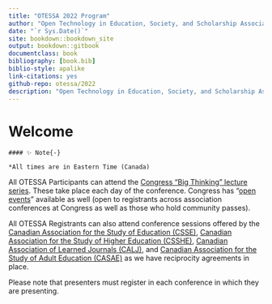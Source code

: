 ```yaml
--- 
title: "OTESSA 2022 Program"
author: "Open Technology in Education, Society, and Scholarship Association"
date: "`r Sys.Date()`"
site: bookdown::bookdown_site
output: bookdown::gitbook
documentclass: book
bibliography: [book.bib]
biblio-style: apalike
link-citations: yes
github-repo: otessa/2022
description: "Open Technology in Education, Society, and Scholarship Association"
---
```


# Welcome

```block
#### ✨ Note{-}

*All times are in Eastern Time (Canada)
```

All OTESSA Participants can attend the [Congress “Big Thinking” lecture series](https://www.federationhss.ca/en/congress/congress-2022/open-programming). These take place each day of the conference. Congress has “[open events](https://www.federationhss.ca/en/congress/congress-2022/calendar-open-events)” available as well (open to registrants across association conferences at Congress as well as those who hold community passes).

All OTESSA Registrants can also attend conference sessions offered by the [Canadian Association for the Study of Education (CSSE)](https://csse-scee.ca/), [Canadian Association for the Study of Higher Education (CSSHE)](https://csshe-scees.ca/), [Canadian Association of Learned Journals (CALJ)](https://www.calj-acrs.ca/), and [Canadian Association for the Study of Adult Education (CASAE)](https://www.casae-aceea.ca/) as we have reciprocity agreements in place. 

Please note that presenters must register in each conference in which they are presenting. 
